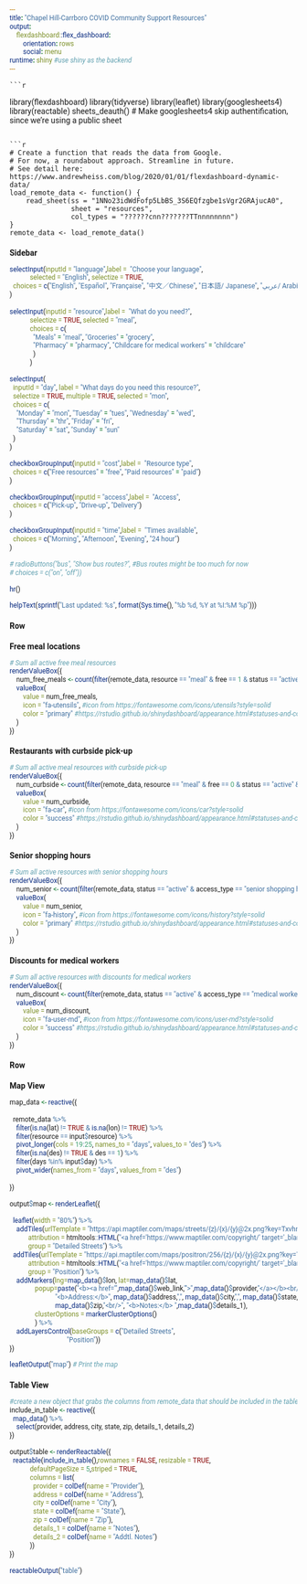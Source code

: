```yaml
---
title: "Chapel Hill-Carrboro COVID Community Support Resources"
output:
    flexdashboard::flex_dashboard:
        orientation: rows
        social: menu
runtime: shiny #use shiny as the backend
---
```

    ```r
library(flexdashboard)
library(tidyverse)
library(leaflet)
library(googlesheets4)
library(reactable)
sheets_deauth() # Make googlesheets4 skip authentification, since we're using a public sheet
```

```r
# Create a function that reads the data from Google.
# For now, a roundabout approach. Streamline in future.
# See detail here: https://www.andrewheiss.com/blog/2020/01/01/flexdashboard-dynamic-data/
load_remote_data <- function() {
    read_sheet(ss = "1NNo23idWdFofp5LbBS_3S6EQfzgbe1sVgr2GRAjucA0", 
               sheet = "resources",
               col_types = "??????cnn???????TTnnnnnnnn")
}
remote_data <- load_remote_data()
```

[comment]: <> (Adding the below so site font can be customized)

<link href="https://fonts.googleapis.com/css?family=Roboto&display=swap" rel="stylesheet">
<style>
* {font-size: 100%; font-family: Roboto, sans-serif;}
.navbar-brand {
    float:none;
    font-size: 19px;
    line-height: 21px;
    height: 50px;
    display: block;
}
@media screen and (max-width: 576px) {
.navbar-brand {
    padding: 5px 15px;
    font-size: 17px;
}
}
</style>

Sidebar {.sidebar}
-------------------------------------
    
```r
selectInput(inputId = "language",label =  "Choose your language",
            selected = "English", selectize = TRUE,
  choices = c("English", "Español", "Française", "中文／Chinese", "日本語/ Japanese", "عربي/ Arabic", "한국어/ Korean", "Karen")
)
    
selectInput(inputId = "resource",label =  "What do you need?",
            selectize = TRUE, selected = "meal",
            choices = c(
              "Meals" = "meal", "Groceries" = "grocery",
              "Pharmacy" = "pharmacy", "Childcare for medical workers" = "childcare"
              )
            )

selectInput(
  inputId = "day", label = "What days do you need this resource?",
  selectize = TRUE, multiple = TRUE, selected = "mon",
  choices = c(
    "Monday" = "mon", "Tuesday" = "tues", "Wednesday" = "wed",
    "Thursday" = "thr", "Friday" = "fri",
    "Saturday" = "sat", "Sunday" = "sun"
  )
)

checkboxGroupInput(inputId = "cost",label =  "Resource type",
  choices = c("Free resources" = "free", "Paid resources" = "paid")
)

checkboxGroupInput(inputId = "access",label =  "Access",
  choices = c("Pick-up", "Drive-up", "Delivery")
)

checkboxGroupInput(inputId = "time",label =  "Times available",
  choices = c("Morning", "Afternoon", "Evening", "24 hour")
)

# radioButtons("bus", "Show bus routes?", #Bus routes might be too much for now
# choices = c("on", "off"))

hr()

helpText(sprintf("Last updated: %s", format(Sys.time(), "%b %d, %Y at %I:%M %p")))
```



Row
-------------------------------------
    
### Free meal locations {.value-box}
    
```r
# Sum all active free meal resources 
renderValueBox({
    num_free_meals <- count(filter(remote_data, resource == "meal" & free == 1 & status == "active"))
    valueBox(
        value = num_free_meals,
        icon = "fa-utensils", #icon from https://fontawesome.com/icons/utensils?style=solid
        color = "primary" #https://rstudio.github.io/shinydashboard/appearance.html#statuses-and-colors
    )
})
```


### Restaurants with curbside pick-up {.value-box}

```r
# Sum all active meal resources with curbside pick-up
renderValueBox({
    num_curbside <- count(filter(remote_data, resource == "meal" & free == 0 & status == "active" & access_type == "drive-up"))
    valueBox(
        value = num_curbside,
        icon = "fa-car", #icon from https://fontawesome.com/icons/car?style=solid
        color = "success" #https://rstudio.github.io/shinydashboard/appearance.html#statuses-and-colors
    )
})
```

### Senior shopping hours {.value-box}

```r
# Sum all active resources with senior shopping hours
renderValueBox({
    num_senior <- count(filter(remote_data, status == "active" & access_type == "senior shopping hours"))
    valueBox(
        value = num_senior,
        icon = "fa-history", #icon from https://fontawesome.com/icons/history?style=solid
        color = "primary" #https://rstudio.github.io/shinydashboard/appearance.html#statuses-and-colors
    )
})
```


### Discounts for medical workers {.value-box}

```r
# Sum all active resources with discounts for medical workers
renderValueBox({
    num_discount <- count(filter(remote_data, status == "active" & access_type == "medical worker discount"))
    valueBox(
        value = num_discount,
        icon = "fa-user-md", #icon from https://fontawesome.com/icons/user-md?style=solid
        color = "success" #https://rstudio.github.io/shinydashboard/appearance.html#statuses-and-colors
    )
})
```

Row {.tabset .tabset-fade}
-------------------------------------

### Map View

```r

map_data <- reactive({
  
  remote_data %>%
    filter(is.na(lat) != TRUE & is.na(lon) != TRUE) %>%
    filter(resource == input$resource) %>%
    pivot_longer(cols = 19:25, names_to = "days", values_to = "des") %>%
    filter(is.na(des) != TRUE & des == 1) %>%
    filter(days %in% input$day) %>%
    pivot_wider(names_from = "days", values_from = "des")
    
})

output$map <- renderLeaflet({
  
  leaflet(width = "80%") %>%
    addTiles(urlTemplate = "https://api.maptiler.com/maps/streets/{z}/{x}/{y}@2x.png?key=TxvhrAmR6qR1BMLNZjOj",
           attribution = htmltools::HTML("<a href='https://www.maptiler.com/copyright/' target='_blank'>© MapTiler</a> <a href='https://www.openstreetmap.org/copyright' target='_blank'>© OpenStreetMap contributors</a>"),
           group = "Detailed Streets") %>%
  addTiles(urlTemplate = "https://api.maptiler.com/maps/positron/256/{z}/{x}/{y}@2x.png?key=TxvhrAmR6qR1BMLNZjOj",
           attribution = htmltools::HTML("<a href='https://www.maptiler.com/copyright/' target='_blank'>© MapTiler</a> <a href='https://www.openstreetmap.org/copyright' target='_blank'>© OpenStreetMap contributors</a>"),
           group = "Position") %>%
    addMarkers(lng=map_data()$lon, lat=map_data()$lat,
               popup=paste("<b><a href='",map_data()$web_link,"'>",map_data()$provider,"</a></b><br/>",
                           "<b>Address:</b>", map_data()$address,",", map_data()$city,",", map_data()$state,",",
                           map_data()$zip,"<br/>", "<b>Notes:</b> ",map_data()$details_1),
               clusterOptions = markerClusterOptions()
               ) %>%
    addLayersControl(baseGroups = c("Detailed Streets",
                                  "Position"))
})

leafletOutput("map") # Print the map

``` 


### Table View

```r
#create a new object that grabs the columns from remote_data that should be included in the table 
include_in_table <- reactive({
  map_data() %>%
    select(provider, address, city, state, zip, details_1, details_2)
})

output$table <- renderReactable({
  reactable(include_in_table(),rownames = FALSE, resizable = TRUE,
            defaultPageSize = 5,striped = TRUE,
            columns = list(
              provider = colDef(name = "Provider"),
              address = colDef(name = "Address"),
              city = colDef(name = "City"),
              state = colDef(name = "State"),
              zip = colDef(name = "Zip"),
              details_1 = colDef(name = "Notes"),
              details_2 = colDef(name = "Addtl. Notes")
            ))
})

reactableOutput("table")
```
